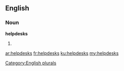 ==English==

===Noun===
'''helpdesks'''

# {{plural of|[[helpdesk]]}}

[[Category:English plurals]]

[[ar:helpdesks]]
[[fr:helpdesks]]
[[ku:helpdesks]]
[[my:helpdesks]]